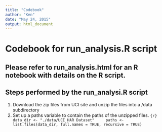 ```yaml
---
title: "Codebook"
author: "Ken"
date: "May 24, 2015"
output: html_document
---
```

# Codebook for run_analysis.R script
## Please refer to run_analysis.html for an R notebook with details on the R script.

## Steps performed by the run_analysi.R script
1. Download the zip files from UCI site and unzip the files into a /data subdirectory
2. Set up a paths variable to contain the paths of the unzipped files.
```{r} data_dir <- "./data/UCI HAR Dataset"
    paths <- list.files(data_dir, full.names = TRUE, recursive = TRUE)
```

